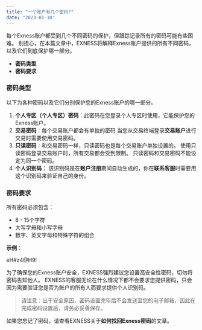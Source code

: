 ```yaml
---
title: "一个账户有几个密码?"
date: "2023-01-10"
---
```


<Ads></Ads> 

每个Exness账户都受到几个不同密码的保护，但跟踪记录所有的密码可能有些困难。 别担心，在本篇文章中，EXNESS将解释Exness账户提供的所有不同密码，以及它们到底保护哪一部分。

- **密码类型**
- **密码要求**

### 密码类型

以下为各种密码以及它们分别保护您的Exness账户的哪一部分。

1. **个人专区（个人专区）密码**：此密码在您登录个人专区时使用，它能保护您的Exness账户。
2. **交易密码**：每个交易账户都会有单独的密码 当您从交易终端登录**交易账户**进行交易时需要使用交易密码。
3. **只读密码**：和交易密码一样，只读密码也是每个交易账户单独设置的。 使用只读密码登录交易账户时，所有交易都会受到限制。 只读密码和交易密码不能设定为同一个密码。
4. **个人识别码**： 该识别码是在**账户注册**期间自动生成的，你在**联系客服**时需要用这个识别码来验证自己的身份。

### 密码要求

所有密码必须包含：

- 8 - 15个字符
- 大写字母和小写字母
- 数字、英文字母和特殊字符的组合

**示例**：

eH#z4@H9!

为了确保您的Exness账户安全，EXNESS强烈建议您设置高安全性密码，切勿将密码告知他人。 EXNESS的客服无论在什么情况下都不会要求您提供密码，只会因为需要验证您是否为账户的所有人而要求提供个人识别码。

> 请注意：出于安全原因，密码设置完毕后不会发送至您的电子邮箱，因此在完成密码设置后，请务必妥善保存。

如果您忘记了密码，请查看EXNESS关于**如何找回Exness密码**的文章。
